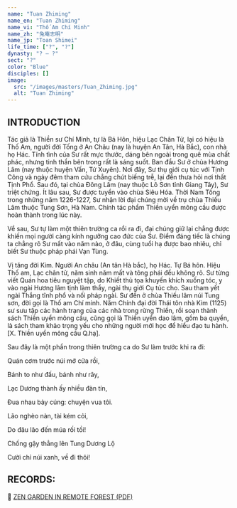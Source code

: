 ```yaml
---
name: "Tuan Zhiming"
name_en: "Tuan Zhiming"
name_vi: "Thố Am Chí Minh"
name_zh: "兔庵志明"
name_jp: "Toan Shimei"
life_time: ["?", "?"]
dynasty: "? — ?"
sect: "?"
color: "Blue"
disciples: []
image:
  src: "/images/masters/Tuan_Zhiming.jpg"
  alt: "Tuan Zhiming"
---
```


## INTRODUCTION

Tác giả là Thiền sư Chí Minh, tự là Bá Hôn, hiệu Lạc Chân Tử, lại có hiệu là Thố Am, người đời Tống ở An Châu (nay là huyện An Tân, Hà Bắc), con nhà họ Hác.
Tính tình của Sư rất mực thước, dáng bên ngoài trong quê mùa chất phác, nhưng tinh thần bên trong rất là sáng suốt.
Ban đầu Sư ở chùa Hương Lâm (nay thuộc huyện Vấn, Tứ Xuyên).
Nơi đây, Sư thụ giới cụ túc với Tịnh Công và ngày đêm tham cứu chẳng chút biếng trễ, lại đến thưa hỏi nơi thất Tịnh Phổ.
Sau đó, tại chùa Ðông Lâm (nay thuộc Lô Sơn tỉnh Giang Tây), Sư triệt chứng. Ít lâu sau, Sư được tuyển vào chùa Siêu Hóa.
Thời Nam Tống trong những năm 1226-1227, Sư nhận lời đại chúng mời về trụ chùa Thiếu Lâm thuộc Tung Sơn, Hà Nam.
Chính tác phẩm Thiền uyển mông cầu được hoàn thành trong lúc này.

Về sau, Sư tự làm một thiên trường ca rồi ra đi, đại chúng giữ lại chẳng được khiến mọi người càng kính ngưỡng cao đức của Sư.
Ðiểm đáng tiếc là chúng ta chẳng rõ Sư mất vào năm nào, ở đâu, cùng tuổi hạ được bao nhiêu, chỉ biết Sư thuộc pháp phái Vạn Tùng.

Vị tăng đời Kim. Người An châu (An tân Hà bắc), họ Hác. Tự Bá hôn. Hiệu Thố am, Lạc chân tử, năm sinh năm mất và tông phái đều không rõ.
Sư từng viết Quán hoa tiêu nguyệt tập, do Khiết thủ tọa khuyến khích xuống tóc, y vào ngài Hương lâm tịnh làm thầy, ngài thụ giới Cụ túc cho.
Sau tham yết ngài Thắng tĩnh phổ và nối pháp ngài.
Sư đến ở chùa Thiếu lâm núi Tung sơn, đời gọi là Thố am Chí minh.
Năm Chính đại đời Thái tôn nhà Kim (1125) sư sưu tập các hành trạng của các nhà trong rừng Thiền, rồi soạn thành sách Thiền uyển mông cầu, cũng gọi là Thiền uyển dao lâm, gồm ba quyển, là sách tham khảo trọng yếu cho những người mới học để hiểu đạo tu hành. [X. Thiền uyển mông cầu Q.hạ].

Sau đây là một phần trong thiên trường ca do Sư làm trước khi ra đi:

Quán cơm trước núi mở cửa rồi,

Bánh to như đấu, bánh như rây,

Lạc Dương thành ấy nhiều đàn tín,

Ðua nhau bày cúng: chuyện vua tôi.

Lão nghèo nàn, tài kém cỏi,

Do đâu lão đến múa rối tồi!

Chống gậy thẳng lên Tung Dương Lộ

Cười chỉ núi xanh, về đi thôi!

## RECORDS:

📖 <a href="https://www.niemphat.vn/downloads/thien-tong/hoc-thien/vuon-thien-rung-ngoc-thong-thien.pdf" target="_blank">ZEN GARDEN IN REMOTE FOREST (PDF)</a>
